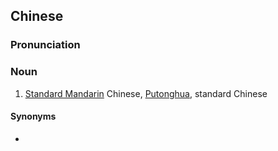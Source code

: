 {{also|普通言话}}
==Chinese==
{{zh-forms|s=普通言话|type=22}}

===Pronunciation===
{{zh-pron
|w=2phu thon+3hhe hho
|cat=n
}}

===Noun===
{{zh-noun}}

# {{lb|zh|Wu}} [[Standard Mandarin]] Chinese, [[Putonghua]], standard Chinese

====Synonyms====
* {{zh-l|普通話}}